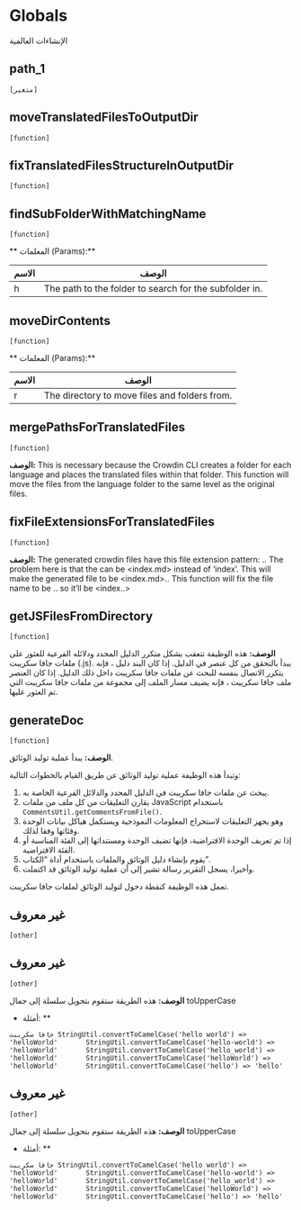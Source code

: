 # Globals

الإنشاءات العالمية



## path_1 
`[متغير]`
 


## moveTranslatedFilesToOutputDir 
`[function]`
 


## fixTranslatedFilesStructureInOutputDir 
`[function]`
 


## findSubFolderWithMatchingName 
`[function]`
 
** المعلمات (Params):**

| الاسم | الوصف |
| --- | --- |
|  h | The path to the folder to search for the subfolder in. |



## moveDirContents 
`[function]`
 
** المعلمات (Params):**

| الاسم | الوصف |
| --- | --- |
|  r | The directory to move files and folders from. |



## mergePathsForTranslatedFiles 
`[function]`
 
**الوصف:**
This is necessary because the Crowdin CLI creates a folder for each language
  and places the translated files within that folder. This function will move the files from the language folder
  to the same level as the original files.



## fixFileExtensionsForTranslatedFiles 
`[function]`
 
**الوصف:**
The generated crowdin files have this file extension pattern: <filename>.<language>.<ext>
  The problem here is that the <filename> can be <index.md> instead of 'index'.
  This will make the generated file to be <index.md>.<language>.<ext>
  This function will fix the file name to be <plain_file_name>.<language>.<ext> so it'll be <index.<language>.<ext>>



## getJSFilesFromDirectory 
`[function]`
 
**الوصف:**
هذه الوظيفة تتعقب بشكل متكرر الدليل المحدد ودلائله الفرعية للعثور على ملفات جافا سكريبت (.js).
  يبدأ بالتحقق من كل عنصر في الدليل. إذا كان البند دليل ، فإنه يتكرر الاتصال بنفسه
  للبحث عن ملفات جافا سكريبت داخل ذلك الدليل. إذا كان العنصر ملف جافا سكريبت ، فإنه يضيف مسار الملف
  إلى مجموعة من ملفات جافا سكريبت التي تم العثور عليها.
 
  



## generateDoc 
`[function]`
 
**الوصف:**
يبدأ عملية توليد الوثائق.
 
  وتبدأ هذه الوظيفة عملية توليد الوثائق عن طريق القيام بالخطوات التالية:
 
  1. يبحث عن ملفات جافا سكريبت في الدليل المحدد والدلائل الفرعية الخاصة به.
  2. يقارن التعليقات من كل ملف من ملفات JavaScript باستخدام `CommentsUtil.getCommentsFromFile()`.
  3. وهو يجهز التعليقات لاستخراج المعلومات النموذجية ويستكمل هياكل بيانات الوحدة وفئاتها وفقا لذلك.
  4. إذا تم تعريف الوحدة الافتراضية، فإنها تضيف الوحدة ومستنداتها إلى الفئة المناسبة أو الفئة الافتراضية.
  5. يقوم بإنشاء دليل الوثائق والملفات باستخدام أداة "الكتاب".
  6. وأخيرا، يسجل التقرير رسالة تشير إلى أن عملية توليد الوثائق قد اكتملت.
 
  تعمل هذه الوظيفة كنقطة دخول لتوليد الوثائق لملفات جافا سكريبت.
 
  



## غير معروف 
`[other]`
 


## غير معروف 
`[other]`
 
**الوصف:**
هذه الطريقة ستقوم بتحويل سلسلة إلى جمال toUpperCase
      

* أمثلة: **

```جافا سكريبت
StringUtil.convertToCamelCase('hello world') => 'helloWorld'
      StringUtil.convertToCamelCase('hello-world') => 'helloWorld'
      StringUtil.convertToCamelCase('hello_world') => 'helloWorld'
      StringUtil.convertToCamelCase('helloWorld') => 'helloWorld'
      StringUtil.convertToCamelCase('hello') => 'hello'
```



## غير معروف 
`[other]`
 
**الوصف:**
هذه الطريقة ستقوم بتحويل سلسلة إلى جمال toUpperCase
      

* أمثلة: **

```جافا سكريبت
StringUtil.convertToCamelCase('hello world') => 'helloWorld'
      StringUtil.convertToCamelCase('hello-world') => 'helloWorld'
      StringUtil.convertToCamelCase('hello_world') => 'helloWorld'
      StringUtil.convertToCamelCase('helloWorld') => 'helloWorld'
      StringUtil.convertToCamelCase('hello') => 'hello'
```

